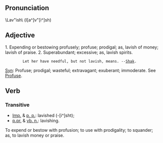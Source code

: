 == Pronunciation ==
\Lav"ish\ (l[a^]v"[i^]sh)
== Adjective ==
1. Expending or bestowing profusely; profuse; prodigal; as, lavish of money; lavish of praise.
2. Superabundant; excessive; as, lavish spirits.
         Let her have needful, but not lavish, means. --[[w:Shak|Shak]].
[[Syn]]: Profuse; prodigal; wasteful; extravagant; exuberant; immoderate. See [[Profuse]].
== Verb ==
=== Transitive===
*[[Imp.]] & [[p. p.]]: lavished (-[i^]sht); 
*[[p.pr.]] & [[vb. n.]]: lavishing.

To expend or bestow with profusion; to use with prodigality; to squander; as, to lavish money or praise.